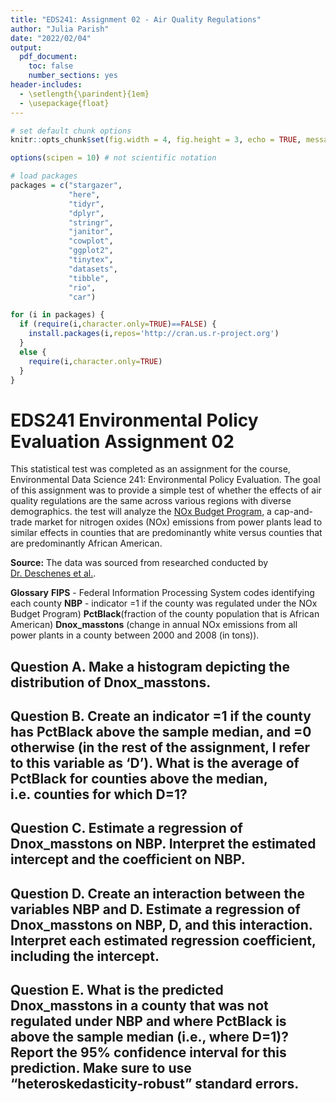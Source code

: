 ```yaml
---
title: "EDS241: Assignment 02 - Air Quality Regulations"
author: "Julia Parish"
date: "2022/02/04"
output: 
  pdf_document:
    toc: false
    number_sections: yes
header-includes:
  - \setlength{\parindent}{1em}
  - \usepackage{float}
---
```


```r
# set default chunk options
knitr::opts_chunk$set(fig.width = 4, fig.height = 3, echo = TRUE, message = FALSE, warning = FALSE)

options(scipen = 10) # not scientific notation

```

```r
# load packages
packages = c("stargazer", 
             "here", 
             "tidyr", 
             "dplyr",
             "stringr", 
             "janitor", 
             "cowplot", 
             "ggplot2", 
             "tinytex", 
             "datasets", 
             "tibble",
             "rio",
             "car")

for (i in packages) {
  if (require(i,character.only=TRUE)==FALSE) {
    install.packages(i,repos='http://cran.us.r-project.org')
  }
  else {
    require(i,character.only=TRUE)
  }
}

```

# EDS241 Environmental Policy Evaluation Assignment 02

\noindent This statistical test was completed as an assignment for the course, Environmental Data Science 241: Environmental Policy Evaluation. The goal of this assignment was to provide a simple test of whether the effects of air quality regulations are the same across various regions with diverse demographics. the test will analyze the [NOx Budget Program](https://www.epa.gov/airmarkets/nox-budget-trading-program), a cap-and-trade market for nitrogen oxides (NOx) emissions from power plants lead to similar effects in counties that are predominantly white versus counties that are predominantly African American. 

**Source:** 
The data was sourced from researched conducted by [Dr. Deschenes et al.](https://olivierdeschenes.weebly.com/uploads/1/3/5/0/135068654/defensive-investments-and-the-demans-for-air-quality.pdf).

**Glossary**
**FIPS** - Federal Information Processing System codes identifying each county
**NBP** - indicator =1 if the county was regulated under the NOx Budget Program)
**PctBlack**(fraction of the county population that is African American)
**Dnox_masstons** (change in annual NOx emissions from all power plants in a county between 2000 and 2008 (in tons)).

## Question A. Make a histogram depicting the distribution of Dnox_masstons.


## Question B. Create an indicator =1 if the county has PctBlack above the sample median, and =0 otherwise (in the rest of the assignment, I refer to this variable as ‘D’). What is the average of PctBlack for counties above the median, i.e. counties for which D=1?


## Question C. Estimate a regression of Dnox_masstons on NBP. Interpret the estimated intercept and the coefficient on NBP.


## Question D. Create an interaction between the variables NBP and D. Estimate a regression of Dnox_masstons on NBP, D, and this interaction. Interpret each estimated regression coefficient, including the intercept.


## Question E. What is the predicted Dnox_masstons in a county that was not regulated under NBP and where PctBlack is above the sample median (i.e., where D=1)? Report the 95% confidence interval for this prediction. Make sure to use “heteroskedasticity-robust” standard errors.




